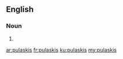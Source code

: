 ==English==

===Noun===
{{head|en}}

# {{plural of|pulaski}}

[[ar:pulaskis]]
[[fr:pulaskis]]
[[ku:pulaskis]]
[[my:pulaskis]]